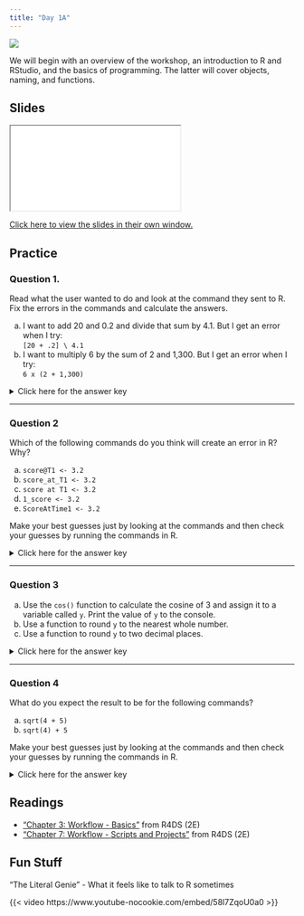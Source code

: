 ```yaml
---
title: "Day 1A"
---
```


![](../img/teaching_2780E3.svg){.hero}

We will begin with an overview of the workshop, an introduction to R and RStudio, and the basics of programming. The latter will cover objects, naming, and functions.

## Slides

<iframe class="slide-deck" src="./Slides/1A_Slides.html" title="Day 1A Slideshow">
</iframe>

[Click here to view the slides in their own window.](./Slides/01A_Slides.html)

## Practice

### Question 1.

Read what the user wanted to do and look at the command they sent to R. Fix the errors in the commands and calculate the answers.

a)  I want to add 20 and 0.2 and divide that sum by 4.1. But I get an error when I try:<br />`[20 + .2] \ 4.1`
b)  I want to multiply 6 by the sum of 2 and 1,300. But I get an error when I try:<br />`6 x (2 + 1,300)`

<p><details>
<summary>Click here for the answer key</summary>
<blockquote>

**Answer (a)**

Change the brackets `[]` to parentheses `()` because parentheses `()` are the order of operations operator in R. Also, change the backslash `\` to a forward slash `/` because forward slash `/` is the division operator in R.

```r
#| comment: "#>"
#| collapse: true

(20 + .2) / 4.1
```

**Answer (b)**

Change the `x` to an asterisk `*` because asterisk `*` is the multiplication operator in R. Also, remove the comma `,` from `1,300` because R doesn't use commas to delimit digits in large numbers.

```r
#| comment: "#>"
#| collapse: true

6 * (2 + 1300)
```

</blockquote></details></p>

---

### Question 2

Which of the following commands do you think will create an error in R? Why?

a) `score@T1 <- 3.2`
b) `score_at_T1 <- 3.2`
c) `score at T1 <- 3.2`
d) `1_score <- 3.2`
e) `ScoreAtTime1 <- 3.2`

Make your best guesses just by looking at the commands and then check your guesses by running the commands in R.

<p><details>
<summary>Click here for the answer key</summary>

> The following commands will create an error in R: **a** (`@` is not allowed in an object name), **c** (spaces are not allowed in an object name), and **d** (the first character in an object name cannot be a number).

</details></p>

---

### Question 3

a) Use the `cos()` function to calculate the cosine of 3 and assign it to a variable called `y`. Print the value of `y` to the console. 
b) Use a function to round `y` to the nearest whole number.
c) Use a function to round `y` to two decimal places.

<p><details>
<summary>Click here for the answer key</summary>
<blockquote>

```r
#| collapse: true

# Part (a)
y <- cos(3)
y

# Part (b)
round(y)

# Part (c)
round(y, digits = 2)
```

</blockquote></details></p>

---

### Question 4

What do you expect the result to be for the following commands?

a) `sqrt(4 + 5)`
b) `sqrt(4) + 5`

Make your best guesses just by looking at the commands and then check your guesses by running the commands in R.

<p><details>
<summary>Click here for the answer key</summary>
<blockquote>

```r
#| collapse: true

# Part (a): Add then square root, same as sqrt(9)
sqrt(4 + 5)

# Part (b): Square root then add, same as 2 + 5
sqrt(4) + 5 
```

</blockquote></details></p>

## Readings

  -   ["Chapter 3: Workflow - Basics"](https://r4ds.hadley.nz/workflow-basics.html) from R4DS (2E)
  -   ["Chapter 7: Workflow - Scripts and Projects"](https://r4ds.hadley.nz/workflow-scripts.html) from R4DS (2E)

## Fun Stuff

"The Literal Genie" - What it feels like to talk to R sometimes

{{< video https://www.youtube-nocookie.com/embed/58l7ZqoU0a0 >}}
